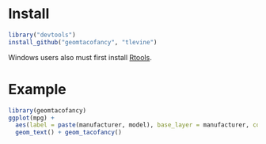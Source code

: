 # Install 

```r
library("devtools")
install_github("geomtacofancy", "tlevine")
```

Windows users also must first install
[Rtools](http://cran.rstudio.com/bin/windows/Rtools/).
 
# Example

```r
library(geomtacofancy)
ggplot(mpg) +
  aes(label = paste(manufacturer, model), base_layer = manufacturer, condiments = trans, x = hwy, y = cty) +
  geom_text() + geom_tacofancy()
```
